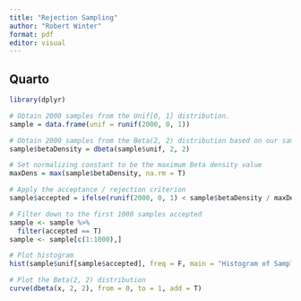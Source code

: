 ```yaml
---
title: "Rejection Sampling"
author: "Robert Winter"
format: pdf
editor: visual
---
```


## Quarto

```r
library(dplyr)
```

```r
# Obtain 2000 samples from the Unif[0, 1] distribution.
sample = data.frame(unif = runif(2000, 0, 1))

# Obtain 2000 samples from the Beta(2, 2) distribution based on our samples from the uniform distribution.
sample$betaDensity = dbeta(sample$unif, 2, 2)

# Set normalizing constant to be the maximum Beta density value
maxDens = max(sample$betaDensity, na.rm = T)

# Apply the acceptance / rejection criterion
sample$accepted = ifelse(runif(2000, 0, 1) < sample$betaDensity / maxDens, T, F)

# Filter down to the first 1000 samples accepted
sample <- sample %>%
  filter(accepted == T)
sample <- sample[c(1:1000),]
```

```r
# Plot histogram
hist(sample$unif[sample$accepted], freq = F, main = "Histogram of Samples from U[0,1] Distributed Beta(2, 2)", xlab = "Samples from U[0,1]")

# Plot the Beta(2, 2) distribution
curve(dbeta(x, 2, 2), from = 0, to = 1, add = T)
```
